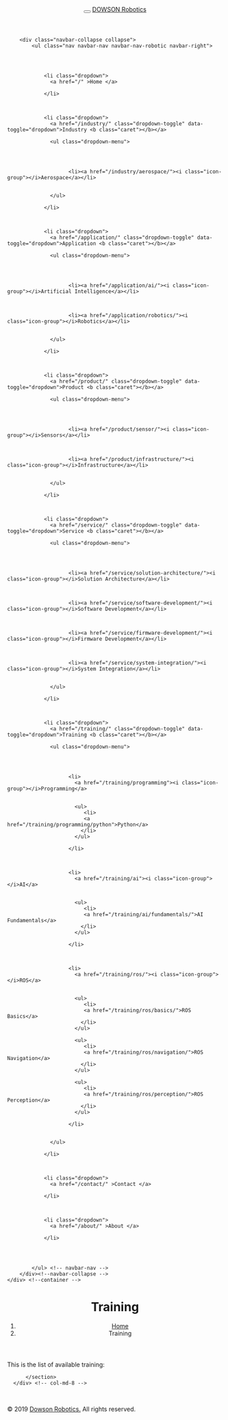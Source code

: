 <!DOCTYPE html>
<html lang="en"><head>
  <!-- meta tags for bootstrap 4 -->
  <meta charset="utf-8">
  <meta http-equiv="X-UA-Compatible" content="IE=edge">
  <meta name="viewport" content="width=device-width, initial-scale=1"><!-- Begin Jekyll SEO tag v2.5.0 -->
<title>Training | Dowson Robotics</title>
<meta name="generator" content="Jekyll v3.7.4" />
<meta property="og:title" content="Training" />
<meta property="og:locale" content="en_US" />
<meta name="description" content="Dowson Robotics Website." />
<meta property="og:description" content="Dowson Robotics Website." />
<link rel="canonical" href="http://localhost:4000/training/" />
<meta property="og:url" content="http://localhost:4000/training/" />
<meta property="og:site_name" content="Dowson Robotics" />
<script type="application/ld+json">
{"description":"Dowson Robotics Website.","@type":"WebPage","url":"http://localhost:4000/training/","headline":"Training","@context":"http://schema.org"}</script>
<!-- End Jekyll SEO tag -->
<!--link rel="stylesheet" href="/assets/main.css"--><link type="application/atom+xml" rel="alternate" href="http://localhost:4000/feed.xml" title="Dowson Robotics" /><!-- Icon for the Website -->
  <link rel="shortcut icon" type="image/x-icon" href="/assets/icon/favicon.ico">

  <!-- bootstrap 3 -->
  <link rel="stylesheet" type="text/css" href="/assets/css/bootstrap.min.css" media="screen">

  <!-- CSS for the Robotic Lab Theme -->
  <link rel="stylesheet" type="text/css" href="/assets/css/font-awesome.min.css">
  <link rel="stylesheet" type="text/css" href="/assets/css/animations.css" media="screen">
  <link rel="stylesheet" type="text/css" href="/assets/css/style.css" media="screen">
  <link rel="stylesheet" type="text/css" href="/assets/css/component.css" />

  <!-- HTML5 shim and Respond.js IE8 support of HTML5 elements and media queries -->
  <!--[if lt IE 9]>
      <script src="js/html5shiv.js"></script>
      <script src="js/respond.min.js"></script>
  <![endif]-->

</head>
<body><nav class="navbar navbar-robotic navbar-static-top">
    <div class="container">
        <header class="navbar-header">
            <button type="button" class="navbar-toggle" data-toggle="collapse" data-target=".navbar-collapse">
                <span class="icon-bar"></span>
                <span class="icon-bar"></span>
                <span class="icon-bar"></span>
            </button>
            <a class="navbar-brand" href="/"><span>DOWSON</span> Robotics</a>
        </header> <!-- navbar-header -->

        <div class="navbar-collapse collapse">
            <ul class="nav navbar-nav navbar-nav-robotic navbar-right">
                
                
                

                <li class="dropdown">
                  <a href="/" >Home </a>
                  
                </li>

                

                <li class="dropdown">
                  <a href="/industry/" class="dropdown-toggle" data-toggle="dropdown">Industry <b class="caret"></b></a>
                  
                  <ul class="dropdown-menu">
                    

                    
                      
                        <li><a href="/industry/aerospace/"><i class="icon-group"></i>Aerospace</a></li>
                      
                    
                  </ul>
                  
                </li>

                

                <li class="dropdown">
                  <a href="/application/" class="dropdown-toggle" data-toggle="dropdown">Application <b class="caret"></b></a>
                  
                  <ul class="dropdown-menu">
                    

                    
                      
                        <li><a href="/application/ai/"><i class="icon-group"></i>Artificial Intelligence</a></li>
                      
                    
                      
                        <li><a href="/application/robotics/"><i class="icon-group"></i>Robotics</a></li>
                      
                    
                  </ul>
                  
                </li>

                

                <li class="dropdown">
                  <a href="/product/" class="dropdown-toggle" data-toggle="dropdown">Product <b class="caret"></b></a>
                  
                  <ul class="dropdown-menu">
                    

                    
                      
                        <li><a href="/product/sensor/"><i class="icon-group"></i>Sensors</a></li>
                      
                    
                      
                        <li><a href="/product/infrastructure/"><i class="icon-group"></i>Infrastructure</a></li>
                      
                    
                  </ul>
                  
                </li>

                

                <li class="dropdown">
                  <a href="/service/" class="dropdown-toggle" data-toggle="dropdown">Service <b class="caret"></b></a>
                  
                  <ul class="dropdown-menu">
                    

                    
                      
                        <li><a href="/service/solution-architecture/"><i class="icon-group"></i>Solution Architecture</a></li>
                      
                    
                      
                        <li><a href="/service/software-development/"><i class="icon-group"></i>Software Development</a></li>
                      
                    
                      
                        <li><a href="/service/firmware-development/"><i class="icon-group"></i>Firmware Development</a></li>
                      
                    
                      
                        <li><a href="/service/system-integration/"><i class="icon-group"></i>System Integration</a></li>
                      
                    
                  </ul>
                  
                </li>

                

                <li class="dropdown">
                  <a href="/training/" class="dropdown-toggle" data-toggle="dropdown">Training <b class="caret"></b></a>
                  
                  <ul class="dropdown-menu">
                    

                    
                      
                        <li>
                          <a href="/training/programming"><i class="icon-group"></i>Programming</a>
                          
                          
                          <ul>
                             <li>
                             <a href="/training/programming/python">Python</a>
                            </li>
                          </ul>
                          
                        </li>
                      
                    
                      
                        <li>
                          <a href="/training/ai"><i class="icon-group"></i>AI</a>
                          
                          
                          <ul>
                             <li>
                             <a href="/training/ai/fundamentals/">AI Fundamentals</a>
                            </li>
                          </ul>
                          
                        </li>
                      
                    
                      
                        <li>
                          <a href="/training/ros/"><i class="icon-group"></i>ROS</a>
                          
                          
                          <ul>
                             <li>
                             <a href="/training/ros/basics/">ROS Basics</a>
                            </li>
                          </ul>
                          
                          <ul>
                             <li>
                             <a href="/training/ros/navigation/">ROS Navigation</a>
                            </li>
                          </ul>
                          
                          <ul>
                             <li>
                             <a href="/training/ros/perception/">ROS Perception</a>
                            </li>
                          </ul>
                          
                        </li>
                      
                    
                  </ul>
                  
                </li>

                

                <li class="dropdown">
                  <a href="/contact/" >Contact </a>
                  
                </li>

                

                <li class="dropdown">
                  <a href="/about/" >About </a>
                  
                </li>

                
                

            </ul> <!-- navbar-nav -->
        </div><!--navbar-collapse -->
    </div> <!--container -->
</nav> <!-- navbar-robotic -->
<div class="container">
    <div class="container">
  <header class="section-title">
    <h1>Training</h1>
    <ol class="breadcrumb">
        <li><a href="#">Home</a></li>
        <li class="active">Training</li>
    </ol>
  </header>

  <p>This is the list of available training:</p>

  <div class="row">
      <div class="col-md-8">
          <section class="blog">
            
          </section>
      </div> <!-- col-md-8 -->
  </div> <!-- row -->

  <br>

</div>

  </div><footer id="footer">
  <div class="container">
    <p>&copy; 2019 <a href="#">Dowson Robotics.</a> All rights reserved.</p>
  </div>
</footer>
<!-- <script src="https://code.jquery.com/jquery-1.10.2.min.js" crossorigin="anonymous"></script> -->
<script src="/assets/js/jquery-1.10.2.min.js"></script>
<script src="/assets/js/bootstrap.min.js"></script>

<script src="/assets/js/holder.js"></script>
<script src="/assets/js/modernizr.custom.js"></script>
<script src="/assets/js/toucheffects.js"></script>

<script>
    $('#carousel-home').carousel()
</script>
</body>

</html>
